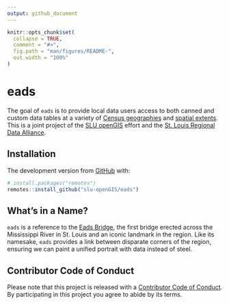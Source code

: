 ```yaml
---
output: github_document
---
```


<!-- README.md is generated from README.Rmd. Please edit that file -->

```r
knitr::opts_chunk$set(
  collapse = TRUE,
  comment = "#>",
  fig.path = "man/figures/README-",
  out.width = "100%"
)
```
# eads

<!-- badges: start -->
<!-- badges: end -->

The goal of `eads` is to provide local data users access to both canned and custom data tables at a variety of [Census geographies]() and [spatial extents](). This is a joint project of the [SLU openGIS](https://slu-opengis.github.io) effort and the [St. Louis Regional Data Alliance]().

## Installation

The development version from [GitHub](https://github.com/) with:

``` r
# install.packages("remotes")
remotes::install_github("slu-openGIS/eads")
```

## What's in a Name?
`eads` is a reference to the [Eads Bridge](https://en.wikipedia.org/wiki/Eads_Bridge), the first bridge erected across the Mississippi River in St. Louis and an iconic landmark in the region. Like its namesake, `eads` provides a link between disparate corners of the region, ensuring we can paint a unified portrait with data instead of steel.

## Contributor Code of Conduct
Please note that this project is released with a [Contributor Code of Conduct](.github/CODE_OF_CONDUCT.md). By participating in this project you agree to abide by its terms.

